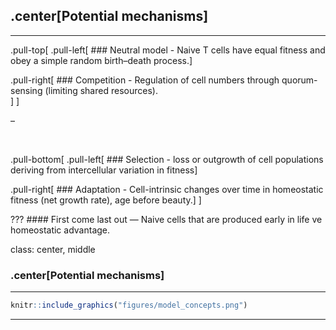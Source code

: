 

##  .center[Potential mechanisms]
<hr>

.pull-top[
.pull-left[
### Neutral model
- Naive T cells have equal fitness and obey a simple random birth–death process.
]

.pull-right[
### Competition 
- Regulation of cell numbers through quorum-sensing (limiting shared resources).
</br>
]
]

--

</br>

.pull-bottom[
.pull-left[
### Selection 
- loss or outgrowth of cell populations deriving from intercellular variation in fitness
]

.pull-right[
### Adaptation 
- Cell-intrinsic changes over time in homeostatic fitness (net growth rate), age before beauty.
]
]

???
#### First come last out &mdash;
Naive cells that are produced early in life ve homeostatic advantage.

class: center, middle

###  .center[Potential mechanisms]
<hr>


```r

knitr::include_graphics("figures/model_concepts.png")
```


---